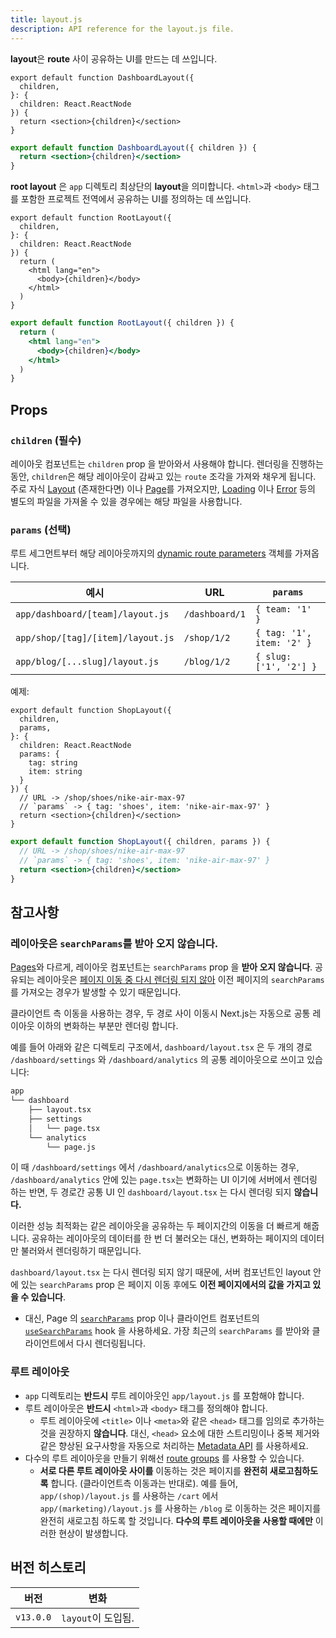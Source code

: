 ```yaml
---
title: layout.js
description: API reference for the layout.js file.
---
```


**layout**은 **route** 사이 공유하는 UI를 만드는 데 쓰입니다.

```tsx filename="app/dashboard/layout.tsx" switcher
export default function DashboardLayout({
  children,
}: {
  children: React.ReactNode
}) {
  return <section>{children}</section>
}
```

```jsx filename="app/dashboard/layout.js" switcher
export default function DashboardLayout({ children }) {
  return <section>{children}</section>
}
```

**root layout** 은 `app` 디렉토리 최상단의 **layout**을 의미합니다. `<html>`과 `<body>` 태그를 포함한 프로젝트 전역에서 공유하는 UI를 정의하는 데 쓰입니다.

```tsx filename="app/layout.tsx" switcher
export default function RootLayout({
  children,
}: {
  children: React.ReactNode
}) {
  return (
    <html lang="en">
      <body>{children}</body>
    </html>
  )
}
```

```jsx filename="app/layout.js" switcher
export default function RootLayout({ children }) {
  return (
    <html lang="en">
      <body>{children}</body>
    </html>
  )
}
```

## Props

### `children` (필수)

레이아웃 컴포넌트는 `children` prop 을 받아와서 사용해야 합니다. 렌더링을 진행하는 동안, `children`은 해당 레이아웃이 감싸고 있는 `route` 조각을 가져와 채우게 됩니다. 주로 자식 [Layout](/docs/app/building-your-application/routing/pages-and-layouts#pages) (존재한다면) 이나 [Page](/docs/app/building-your-application/routing/pages-and-layouts#pages)를 가져오지만, [Loading](/docs/app/building-your-application/routing/loading-ui-and-streaming) 이나 [Error](/docs/app/building-your-application/routing/error-handling) 등의 별도의 파일을 가져올 수 있을 경우에는 해당 파일을 사용합니다.

### `params` (선택)

루트 세그먼트부터 해당 레이아웃까지의 [dynamic route parameters](/docs/app/building-your-application/routing/dynamic-routes) 객체를 가져옵니다.

| 예시                              | URL            | `params`                  |
| --------------------------------- | -------------- | ------------------------- |
| `app/dashboard/[team]/layout.js`  | `/dashboard/1` | `{ team: '1' }`           |
| `app/shop/[tag]/[item]/layout.js` | `/shop/1/2`    | `{ tag: '1', item: '2' }` |
| `app/blog/[...slug]/layout.js`    | `/blog/1/2`    | `{ slug: ['1', '2'] }`    |

예제:

```tsx filename="app/shop/[tag]/[item]/layout.tsx" switcher
export default function ShopLayout({
  children,
  params,
}: {
  children: React.ReactNode
  params: {
    tag: string
    item: string
  }
}) {
  // URL -> /shop/shoes/nike-air-max-97
  // `params` -> { tag: 'shoes', item: 'nike-air-max-97' }
  return <section>{children}</section>
}
```

```jsx filename="app/shop/[tag]/[item]/layout.js" switcher
export default function ShopLayout({ children, params }) {
  // URL -> /shop/shoes/nike-air-max-97
  // `params` -> { tag: 'shoes', item: 'nike-air-max-97' }
  return <section>{children}</section>
}
```

## 참고사항

### 레이아웃은 `searchParams`를 받아 오지 않습니다.

[Pages](/docs/app/api-reference/file-conventions/page)와 다르게, 레이아웃 컴포넌트는 `searchParams` prop 을 **받아 오지 않습니다**. 공유되는 레이아웃은 [페이지 이동 중 다시 렌더링 되지 않아](/docs/app/building-your-application/routing#partial-rendering) 이전 페이지의 `searchParams`를 가져오는 경우가 발생할 수 있기 때문입니다.

클라이언트 측 이동을 사용하는 경우, 두 경로 사이 이동시 Next.js는 자동으로 공통 레이아웃 이하의 변화하는 부분만 렌더링 합니다.

예를 들어 아래와 같은 디렉토리 구조에서, `dashboard/layout.tsx` 은 두 개의 경로 `/dashboard/settings` 와 `/dashboard/analytics` 의 공통 레이아웃으로 쓰이고 있습니다:

```txt highight={3} hideLineNumbers
app
└── dashboard
    ├── layout.tsx
    ├── settings
    │   └── page.tsx
    └── analytics
        └── page.js
```

이 때 `/dashboard/settings` 에서 `/dashboard/analytics`으로 이동하는 경우, `/dashboard/analytics` 안에 있는 `page.tsx`는 변화하는 UI 이기에 서버에서 렌더링 하는 반면, 두 경로간 공통 UI 인 `dashboard/layout.tsx` 는 다시 렌더링 되지 **않습니다.**

이러한 성능 최적화는 같은 레이아웃을 공유하는 두 페이지간의 이동을 더 빠르게 해줍니다. 공유하는 레이아웃의 데이터를 한 번 더 불러오는 대신, 변화하는 페이지의 데이터만 불러와서 렌더링하기 때문입니다.

`dashboard/layout.tsx` 는 다시 렌더링 되지 않기 때문에, 서버 컴포넌트인 layout 안에 있는 `searchParams` prop 은 페이지 이동 후에도 **이전 페이지에서의 값을 가지고 있을 수 있습니다**.

- 대신, Page 의 [`searchParams`](/docs/app/api-reference/file-conventions/page) prop 이나 클라이언트 컴포넌트의 [`useSearchParams`](/docs/app/api-reference/functions/use-params) hook 을 사용하세요. 가장 최근의 `searchParams` 를 받아와 클라이언트에서 다시 렌더링됩니다.

### 루트 레이아웃

- `app` 디렉토리는 **반드시** 루트 레이아웃인 `app/layout.js` 를 포함해야 합니다.
- 루트 레이아웃은 **반드시** `<html>`과 `<body>` 태그를 정의해야 합니다.
  - 루트 레이아웃에 `<title>` 이나 `<meta>`와 같은 `<head>` 태그를 임의로 추가하는 것을 권장하지 **않습니다**. 대신, `<head>` 요소에 대한 스트리밍이나 중복 제거와 같은 향상된 요구사항을 자동으로 처리하는 [Metadata API](/docs/app/api-reference/functions/generate-metadata) 를 사용하세요.
- 다수의 루트 레이아웃을 만들기 위해선 [route groups](/docs/app/building-your-application/routing/route-groups) 를 사용할 수 있습니다.
  - **서로 다른 루트 레이아웃 사이를** 이동하는 것은 페이지를 **완전히 새로고침하도록** 합니다. (클라이언트측 이동과는 반대로). 예를 들어, `app/(shop)/layout.js` 를 사용하는 `/cart` 에서 `app/(marketing)/layout.js` 를 사용하는 `/blog` 로 이동하는 것은 페이지를 완전히 새로고침 하도록 할 것입니다. **다수의 루트 레이아웃을 사용할 때에만** 이러한 현상이 발생합니다.

## 버전 히스토리

| 버전      | 변화               |
| --------- | ------------------ |
| `v13.0.0` | `layout`이 도입됨. |
